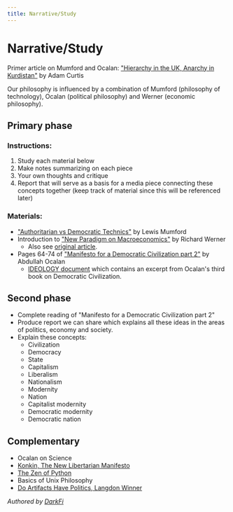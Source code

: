 ```yaml
---
title: Narrative/Study
---
```


# Narrative/Study

Primer article on Mumford and Ocalan: ["Hierarchy in the UK, Anarchy in Kurdistan"](https://www.bbc.co.uk/blogs/adamcurtis/entries/5a7b18b5-0ec3-3d3e-a307-54820a7c6a59) by Adam Curtis

Our philosophy is influenced by a combination of Mumford (philosophy of technology), Ocalan (political philosophy) and Werner (economic philosophy).

## Primary phase

### Instructions:

1. Study each material below
2. Make notes summarizing on each piece
3. Your own thoughts and critique
4. Report that will serve as a basis for a media piece connecting these concepts together (keep track of material since this will be referenced later)

### Materials:

- ["Authoritarian vs Democratic Technics"](https://www.jstor.org/stable/3101118) by Lewis Mumford
- Introduction to ["New Paradigm on Macroeconomics"](https://b-ok.cc/book/965553/95311d) by Richard Werner
    - Also see [original article](https://professorwerner.org/category/articles-essays/).
- Pages 64-74 of ["Manifesto for a Democratic Civilization part 2"](https://b-ok.xyz/book/23257210/9625b9) by Abdullah Ocalan
    - [IDEOLOGY document](https://github.com/darkrenaissance/darkfi/blob/master/IDEOLOGY.md) which contains an excerpt from Ocalan's third book on Democratic Civilization.

## Second phase

- Complete reading of "Manifesto for a Democratic Civilization part 2"
- Produce report we can share which explains all these ideas in the areas of politics, economy and society.
- Explain these concepts:
    - Civilization
    - Democracy
    - State
    - Capitalism
    - Liberalism
    - Nationalism
    - Modernity
    - Nation
    - Capitalist modernity
    - Democratic modernity
    - Democratic nation

## Complementary

- Ocalan on Science
- [Konkin, The New Libertarian Manifesto](http://agorism.info/docs/NewLibertarianManifesto.pdf)
- [The Zen of Python](https://peps.python.org/pep-0020/)
- Basics of Unix Philosophy
- [Do Artifacts Have Politics, Langdon Winner](https://faculty.cc.gatech.edu/~beki/cs4001/Winner.pdf)

*Authored by [DarkFi](http://dark.fi/)*